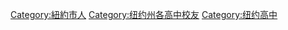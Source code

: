 [[Category:紐約市人|Category:紐約市人]]
[[Category:纽约州各高中校友|Category:纽约州各高中校友]]
[[Category:纽约高中|Category:纽约高中]]